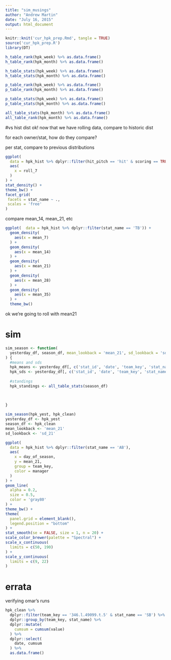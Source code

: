 ```yaml
---
title: "sim_musings"
author: "Andrew Martin"
date: "July 16, 2015"
output: html_document
---
```



```r
knitr::knit('cur_hpk_prep.Rmd', tangle = TRUE)
source('cur_hpk_prep.R')
library(DT)
```

```r

h_table_rank(hpk_week) %>% as.data.frame()
h_table_rank(hpk_month) %>% as.data.frame()

h_table_stats(hpk_week) %>% as.data.frame()
h_table_stats(hpk_month) %>% as.data.frame()

p_table_rank(hpk_week) %>% as.data.frame()
p_table_rank(hpk_month) %>% as.data.frame()

p_table_stats(hpk_week) %>% as.data.frame()
p_table_stats(hpk_month) %>% as.data.frame()

all_table_stats(hpk_month) %>% as.data.frame()
all_table_rank(hpk_month) %>% as.data.frame()

```


#vs hist dist
ok!  now that we have rolling data, compare to historic dist


for each owner/stat, how do they compare?



per stat, compare to previous distributions

```r
ggplot(
  data = hpk_hist %>% dplyr::filter(hit_pitch == 'hit' & scoring == TRUE),
  aes(
    x = roll_7
  )
) +
stat_density() +
theme_bw() +
facet_grid(
 facets = stat_name ~ .,
 scales = 'free'
)
```

compare mean_14, mean_21, etc
```r

ggplot(  data = hpk_hist %>% dplyr::filter(stat_name == 'TB')) +
  geom_density(
    aes(x = mean_7)
  ) +
  geom_density(
    aes(x = mean_14)
  ) +  
  geom_density(
    aes(x = mean_21)
  ) +  
  geom_density(
    aes(x = mean_28)
  ) + 
  geom_density(
    aes(x = mean_35)
  ) +   
  theme_bw()

```

ok we're going to roll with mean21

# sim

```r

sim_season <- function(
  yesterday_df, season_df, mean_lookback = 'mean_21', sd_lookback = 'sd_21'
) {
  #means and sds
  hpk_means <- yesterday_df[, c('stat_id', 'date', 'team_key', 'stat_name', 'hit_pitch', mean_lookback)]
  hpk_sds <- yesterday_df[, c('stat_id', 'date', 'team_key', 'stat_name', 'hit_pitch', sd_lookback)]
  
  #standings
  hpk_standings <- all_table_stats(season_df)
  
  
  
}

sim_season(hpk_yest, hpk_clean)
yesterday_df <- hpk_yest
season_df <- hpk_clean
mean_lookback <- 'mean_21'
sd_lookback <- 'sd_21'

```

```r

ggplot(
  data = hpk_hist %>% dplyr::filter(stat_name == 'AB'),
  aes(
    x = day_of_season,
    y = mean_21,
    group = team_key,
    color = manager
  )
) +
geom_line(
  alpha = 0.2,
  size = 0.5,
  color = 'gray80'
) +
theme_bw() +
theme(
  panel.grid = element_blank(),
  legend.position = "bottom"
) +
stat_smooth(se = FALSE, size = 1, n = 20) +
scale_color_brewer(palette = "Spectral") +
scale_x_continuous(
  limits = c(50, 190)
) +
scale_y_continuous(
  limits = c(9, 22)
)


```


# errata
verifying omar's runs
```r
hpk_clean %>%
  dplyr::filter(team_key == '346.l.49099.t.5' & stat_name == 'SB') %>%
  dplyr::group_by(team_key, stat_name) %>%
  dplyr::mutate(
    cumsum = cumsum(value)
  ) %>%
  dplyr::select(
    date, cumsum
  ) %>%
  as.data.frame()

```